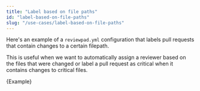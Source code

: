 ```yaml
---
title: "Label based on file paths"
id: "label-based-on-file-paths"
slug: "/use-cases/label-based-on-file-paths"
---
```



Here's an example of a `reviewpad.yml` configuration that labels pull requests that contain changes to a certain filepath.

This is useful when we want to automatically assign a reviewer based on the files that were changed or label a pull request as critical when it contains changes to critical files.

<CodeBlock language="yml">{Example}</CodeBlock>
